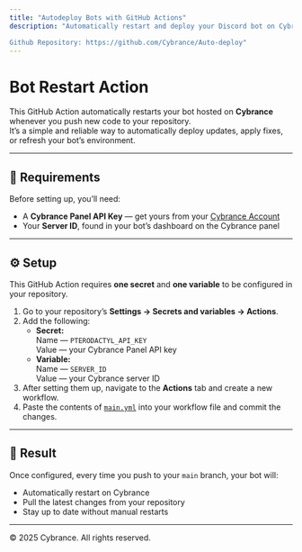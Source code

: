 ```yaml
---
title: "Autodeploy Bots with GitHub Actions"
description: "Automatically restart and deploy your Discord bot on Cybrance using GitHub workflows.

Github Repository: https://github.com/Cybrance/Auto-deploy"
---
```


# Bot Restart Action

This GitHub Action automatically restarts your bot hosted on **Cybrance** whenever you push new code to your repository.\
It’s a simple and reliable way to automatically deploy updates, apply fixes, or refresh your bot’s environment.

---

## 🧩 Requirements

Before setting up, you’ll need:

- A **Cybrance Panel API Key** — get yours from your [Cybrance Account](https://panel.cybrance.nl)
- Your **Server ID**, found in your bot’s dashboard on the Cybrance panel

---

## ⚙️ Setup

This GitHub Action requires **one secret** and **one variable** to be configured in your repository.

1. Go to your repository’s **Settings → Secrets and variables → Actions**.
2. Add the following:
   - **Secret:**\
     Name — `PTERODACTYL_API_KEY`\
     Value — your Cybrance Panel API key
   - **Variable:**\
     Name — `SERVER_ID`\
     Value — your Cybrance server ID
3. After setting them up, navigate to the **Actions** tab and create a new workflow.
4. Paste the contents of [`main.yml`](/main.yml) into your workflow file and commit the changes.

---

## 🔁 Result

Once configured, every time you push to your `main` branch, your bot will:

- Automatically restart on Cybrance
- Pull the latest changes from your repository
- Stay up to date without manual restarts

---

© 2025 Cybrance. All rights reserved.